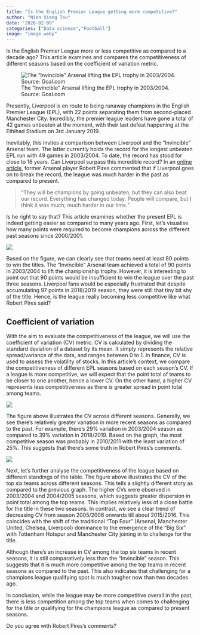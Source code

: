 ```yaml
---
title: "Is the English Premier League getting more competitive?"
author: "Nien Xiang Tou"
date: "2020-02-09"
categories: ["Data science","Football"]
image: "image.webp"
---
```


Is the English Premier League more or less competitive as compared to a decade ago? This article examines and compares the competitiveness of different seasons based on the coefficient of variation metric.

![The "Invincible" Arsenal lifting the EPL trophy in 2003/2004. Source: Goal.com](image.webp){fig-align="center"}

Presently, Liverpool is en route to being runaway champions in the English Premier League (EPL), with 22 points separating them from second-placed Manchester City. Incredibly, the premier league leaders have gone a total of 42 games unbeaten at the moment, with their last defeat happening at the Ethihad Stadium on 3rd January 2019.

Inevitably, this invites a comparison between Liverpool and the "Invincible" Arsenal team. The latter currently holds the record for the longest unbeaten EPL run with 49 games in 2003/2004. To date, the record has stood for close to 16 years. Can Liverpool surpass this incredible record? In an [online article](https://www.goal.com/en/news/liverpool-will-win-title-unbeaten-but-arsenal-invincibles-had-it-/1tvmznt3bdvg91m550qg48m991), former Arsenal player Robert Pires commented that if Liverpool goes on to break the record, the league was much harder in the past as compared to present.

> "They will be champions by going unbeaten, but they can also beat our record. Everything has changed today. People will compare, but I think it was much, much harder in our time."

Is he right to say that? This article examines whether the present EPL is indeed getting easier as compared to many years ago. First, let's visualise how many points were required to become champions across the different past seasons since 2000/2001.

![](Image2.webp)

Based on the figure, we can clearly see that teams need at least 80 points to win the titles. The "Invincible" Arsenal team achieved a total of 90 points in 2003/2004 to lift the championship trophy. However, it is interesting to point out that 90 points would be insufficient to win the league over the past three seasons. Liverpool fans would be especially frustrated that despite accumulating 97 points in 2018/2019 season, they were still that tiny bit shy of the title. Hence, is the league really becoming less competitive like what Robert Pires said?

## Coefficient of variation

With the aim to evaluate the competitiveness of the league, we will use the coefficient of variation (CV) metric. CV is calculated by dividing the standard deviation of a dataset by its mean. It simply represents the relative spread/variance of the data, and ranges between 0 to 1. In finance, CV is used to assess the volatility of stocks. In this article's context, we compare the competitiveness of different EPL seasons based on each season's CV. If a league is more competitive, we will expect that the point total of teams to be closer to one another, hence a lower CV. On the other hand, a higher CV represents less competitiveness as there is greater spread in point total among teams.

![](Image3.webp)

The figure above illustrates the CV across different seasons. Generally, we see there's relatively greater variation in more recent seasons as compared to the past. For example, there's 29% variation in 2003/2004 season as compared to 39% variation in 2018/2019. Based on the graph, the most competitive season was probably in 2010/2011 with the least variation of 25%. This suggests that there's some truth in Robert Pires's comments.

![](Image4.webp)

Next, let's further analyse the competitiveness of the league based on different standings of the table. The figure above illustrates the CV of the top six teams across different seasons. This tells a slightly different story as compared to the previous graph. The higher CVs were observed in 2003/2004 and 2004/2005 seasons, which suggests greater dispersion in point total among the top teams. This implies relatively less of a close battle for the title in these two seasons. In contrast, we see a clear trend of decreasing CV from season 2005/2006 onwards till about 2015/2016. This coincides with the shift of the traditional "Top Four" (Arsenal, Manchester United, Chelsea, Liverpool) dominance to the emergence of the "Big Six" with Tottenham Hotspur and Manchester City joining in to challenge for the title.

Although there's an increase in CV among the top six teams in recent seasons, it is still comparatively less than the "Invincible" season. This suggests that it is much more competitive among the top teams in recent seasons as compared to the past. This also indicates that challenging for a champions league qualifying spot is much tougher now than two decades ago.

In conclusion, while the league may be more competitive overall in the past, there is less competition among the top teams when comes to challenging for the title or qualifying for the champions league as compared to present seasons.

Do you agree with Robert Pires's comments?
